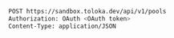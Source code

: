 ```bash
POST https://sandbox.toloka.dev/api/v1/pools
Authorization: OAuth <OAuth token>
Content-Type: application/JSON
```